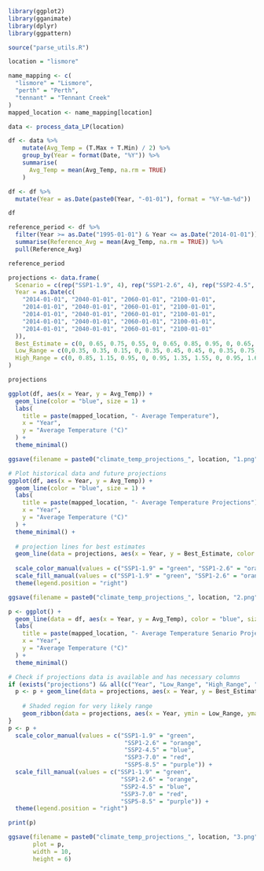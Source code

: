 
```{r}
library(ggplot2)
library(gganimate)
library(dplyr)
library(ggpattern)

source("parse_utils.R")

location = "lismore" 

name_mapping <- c(
  "lismore" = "Lismore",
  "perth" = "Perth",
  "tennant" = "Tennant Creek"
)
mapped_location <- name_mapping[location]

data <- process_data_LP(location)

df <- data %>%
    mutate(Avg_Temp = (T.Max + T.Min) / 2) %>%
    group_by(Year = format(Date, "%Y")) %>%
    summarise(
      Avg_Temp = mean(Avg_Temp, na.rm = TRUE)
    )

df <- df %>%
  mutate(Year = as.Date(paste0(Year, "-01-01"), format = "%Y-%m-%d"))

df
```

```{r}
reference_period <- df %>%
  filter(Year >= as.Date("1995-01-01") & Year <= as.Date("2014-01-01")) %>%
  summarise(Reference_Avg = mean(Avg_Temp, na.rm = TRUE)) %>%
  pull(Reference_Avg)

reference_period
```


```{r}
projections <- data.frame(
  Scenario = c(rep("SSP1-1.9", 4), rep("SSP1-2.6", 4), rep("SSP2-4.5", 4), rep("SSP3-7.0", 4), rep("SSP5-8.5", 4)),
  Year = as.Date(c(
    "2014-01-01", "2040-01-01", "2060-01-01", "2100-01-01", 
    "2014-01-01", "2040-01-01", "2060-01-01", "2100-01-01", 
    "2014-01-01", "2040-01-01", "2060-01-01", "2100-01-01", 
    "2014-01-01", "2040-01-01", "2060-01-01", "2100-01-01", 
    "2014-01-01", "2040-01-01", "2060-01-01", "2100-01-01"
  )),
  Best_Estimate = c(0, 0.65, 0.75, 0.55, 0, 0.65, 0.85, 0.95, 0, 0.65, 1.15, 1.85, 0, 0.65, 1.25, 2.75, 0, 0.75, 1.55, 3.55) + reference_period,
  Low_Range = c(0,0.35, 0.35, 0.15, 0, 0.35, 0.45, 0.45, 0, 0.35, 0.75, 1.25, 0, 0.35, 0.85, 1.95, 0, 0.45, 1.05, 2.45) + reference_period,
  High_Range = c(0, 0.85, 1.15, 0.95, 0, 0.95, 1.35, 1.55, 0, 0.95, 1.65, 2.65, 0, 0.95, 1.75, 3.75, 0, 1.05, 2.15, 4.85) + reference_period
)

projections
```

```{r}
ggplot(df, aes(x = Year, y = Avg_Temp)) +
  geom_line(color = "blue", size = 1) +
  labs(
    title = paste(mapped_location, "- Average Temperature"),
    x = "Year",
    y = "Average Temperature (°C)"
  ) +
  theme_minimal()
```
```{r}
ggsave(filename = paste0("climate_temp_projections_", location, "1.png"),width = 10,height = 6)
```

```{r}
# Plot historical data and future projections
ggplot(df, aes(x = Year, y = Avg_Temp)) +
  geom_line(color = "blue", size = 1) +
  labs(
    title = paste(mapped_location, "- Average Temperature Projections"),
    x = "Year",
    y = "Average Temperature (°C)"
  ) +
  theme_minimal() +
  
  # projection lines for best estimates
  geom_line(data = projections, aes(x = Year, y = Best_Estimate, color = Scenario), size = 1.2, linetype = "dashed") +
  
  scale_color_manual(values = c("SSP1-1.9" = "green", "SSP1-2.6" = "orange", "SSP2-4.5" = "blue", "SSP3-7.0" = "red", "SSP5-8.5" = "purple")) +
  scale_fill_manual(values = c("SSP1-1.9" = "green", "SSP1-2.6" = "orange", "SSP2-4.5" = "blue", "SSP3-7.0" = "red", "SSP5-8.5" = "purple")) +
  theme(legend.position = "right")
```
```{r}
ggsave(filename = paste0("climate_temp_projections_", location, "2.png"),width = 10,height = 6)
```


```{r}
p <- ggplot() +
  geom_line(data = df, aes(x = Year, y = Avg_Temp), color = "blue", size = 1) +
  labs(
    title = paste(mapped_location, "- Average Temperature Senario Projections"),
    x = "Year",
    y = "Average Temperature (°C)"
  ) +
  theme_minimal()

# Check if projections data is available and has necessary columns
if (exists("projections") && all(c("Year", "Low_Range", "High_Range", "Best_Estimate", "Scenario") %in% colnames(projections))) {
  p <- p + geom_line(data = projections, aes(x = Year, y = Best_Estimate, color = Scenario), size = 1.2, linetype = "dashed") +
    
    # Shaded region for very likely range
    geom_ribbon(data = projections, aes(x = Year, ymin = Low_Range, ymax = High_Range, fill = Scenario), alpha = 0.2)
}
p <- p + 
  scale_color_manual(values = c("SSP1-1.9" = "green", 
                                 "SSP1-2.6" = "orange", 
                                 "SSP2-4.5" = "blue", 
                                 "SSP3-7.0" = "red", 
                                 "SSP5-8.5" = "purple")) +
  scale_fill_manual(values = c("SSP1-1.9" = "green", 
                                "SSP1-2.6" = "orange", 
                                "SSP2-4.5" = "blue", 
                                "SSP3-7.0" = "red", 
                                "SSP5-8.5" = "purple")) +
  theme(legend.position = "right")

print(p)

```
```{r}
ggsave(filename = paste0("climate_temp_projections_", location, "3.png"),
       plot = p,
       width = 10,
       height = 6)
```

